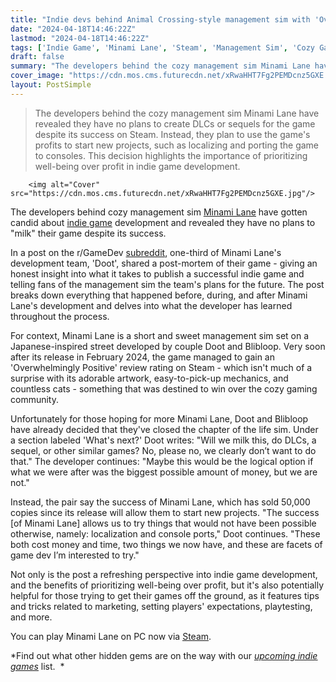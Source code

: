 ```yaml
---
title: "Indie devs behind Animal Crossing-style management sim with 'Overwhelmingly Positive' Steam reviews get candid about future plans: 'Will we milk this? No, we clearly don't want to do that'"
date: "2024-04-18T14:46:22Z"
lastmod: "2024-04-18T14:46:22Z"
tags: ['Indie Game', 'Minami Lane', 'Steam', 'Management Sim', 'Cozy Gaming']
draft: false
summary: "The developers behind the cozy management sim Minami Lane have revealed they have no plans to create DLCs or sequels for the game despite its success on Steam. Instead, they plan to use the game's profits to start new projects, such as localizing and porting the game to consoles. This decision highlights the importance of prioritizing well-being over profit in indie game development."
cover_image: "https://cdn.mos.cms.futurecdn.net/xRwaHHT7Fg2PEMDcnz5GXE.jpg" 
layout: PostSimple
---
```

> The developers behind the cozy management sim Minami Lane have revealed they have no plans to create DLCs or sequels for the game despite its success on Steam. Instead, they plan to use the game's profits to start new projects, such as localizing and porting the game to consoles. This decision highlights the importance of prioritizing well-being over profit in indie game development.


        <img alt="Cover" src="https://cdn.mos.cms.futurecdn.net/xRwaHHT7Fg2PEMDcnz5GXE.jpg"/>
        
The developers behind cozy management sim [<u>Minami Lane</u>](https://www.gamesradar.com/this-short-and-sweet-city-builder-set-on-a-japanese-inspired-street-full-of-tanukis-is-the-cozy-game-of-my-dreams-and-its-got-the-very-positive-steam-reviews-to-match/) have gotten candid about [indie game](https://www.gamesradar.com/uk/tag/indie-game/) development and revealed they have no plans to "milk" their game despite its success.

In a post on the r/GameDev [subreddit](https://www.reddit.com/r/gamedev/comments/1c2dzu4/minami_lane_my_girlfriend_and_i_made_a_tiny_game/), one-third of Minami Lane's development team, 'Doot', shared a post-mortem of their game - giving an honest insight into what it takes to publish a successful indie game and telling fans of the management sim the team's plans for the future. The post breaks down everything that happened before, during, and after Minami Lane's development and delves into what the developer has learned throughout the process.

For context, Minami Lane is a short and sweet management sim set on a Japanese-inspired street developed by couple Doot and Blibloop. Very soon after its release in February 2024, the game managed to gain an 'Overwhelmingly Positive' review rating on Steam - which isn't much of a surprise with its adorable artwork, easy-to-pick-up mechanics, and countless cats - something that was destined to win over the cozy gaming community.

Unfortunately for those hoping for more Minami Lane, Doot and Blibloop have already decided that they've closed the chapter of the life sim. Under a section labeled 'What's next?' Doot writes: "Will we milk this, do DLCs, a sequel, or other similar games? No, please no, we clearly don’t want to do that." The developer continues: "Maybe this would be the logical option if what we were after was the biggest possible amount of money, but we are not."

Instead, the pair say the success of Minami Lane, which has sold 50,000 copies since its release will allow them to start new projects. "The success [of Minami Lane] allows us to try things that would not have been possible otherwise, namely: localization and console ports," Doot continues. "These both cost money and time, two things we now have, and these are facets of game dev I’m interested to try." 

Not only is the post a refreshing perspective into indie game development, and the benefits of prioritizing well-being over profit, but it's also potentially helpful for those trying to get their games off the ground, as it features tips and tricks related to marketing, setting players' expectations, playtesting, and more. 

You can play Minami Lane on PC now via [<u>Steam</u>](https://store.steampowered.com/app/2678990/Minami_Lane/).

*Find out what other hidden gems are on the way with our *[<u><em>upcoming indie games</em></u>](https://www.gamesradar.com/upcoming-indie-games/)* list.  *
        
